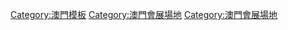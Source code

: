 {{Navbox
|name = 澳門會展場地
|title = [[:Category:澳門會展場地|澳門會展主要場地]]
|titlestyle = background:#8BC2B5
|belowstyle = background:#8BC2B5
|image = [[File:Coat_of_arms_of_Macao.svg|70px|澳門特別行政區區徽]]
|bodyclass = hlist

| group1 = [[澳門半島]]
| list1 = 
* [[澳門文化中心]]
* [[澳門旅遊塔會展娛樂中心]]
* [[澳門綜藝館]]
* <s>[[澳門旅遊活動中心]]</s>{{small|（已關閉）}}
* [[澳門漁人碼頭|澳門漁人碼頭會議展覽中心]]
* [[塔石體育館]]

| group2 = [[澳門島嶼|離島]]
| list2 = 
* [[澳門會展中心]]
* [[澳門東亞運動會體育館]]
* [[澳門威尼斯人渡假村酒店]]
** [[金光會展]]
** [[金光綜藝館]]
* [[新濠影滙]]
** [[新濠影滙綜藝館]]
* [[澳門銀河]]
** [[銀河國際會議中心]]{{small|（待建成）}}
** [[銀河綜藝館]]{{small|（待建成）}}
}}<noinclude>[[Category:澳門模板]]</noinclude>
<includeonly>[[Category:澳門會展場地]]</includeonly>
[[Category:澳門會展場地]]